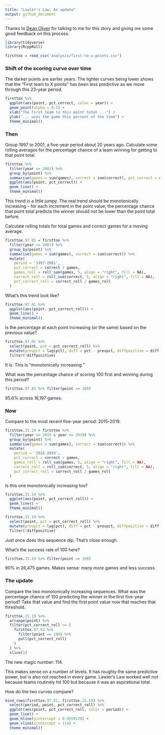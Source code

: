 ```yaml
---
title: "Lawler's Law: An update"
output: github_document
---
```


Thanks to [Dean Oliver](https://twitter.com/DeanO_Lytics) for talking to me for this story and giving me some good feedback on this process.

```r
library(tidyverse)
library(RcppRoll)
```

```r
firsttox = read_csv('analysis/first-to-x-points.csv')
```

### Shift of the scoring curve over time

The darker points are earlier years. The lighter curves being lower shows that the "First team to X points" has been less predictive as we move through this 23-year period.

```r
firsttox %>% 
  ggplot(aes(point, pct_correct, color = year)) +
  geom_point(alpha = 0.2) +
  xlab("The first team to this point total ...") +
  ylab("... wins the game this percent of the time") +
  theme_minimal()
```

### Then

Group 1997 to 2001, a five-year period about 20 years ago. Calculate some rolling averages for the percentage chance of a team winning for getting to that point total.

```r
firsttox %>% 
  filter(year <= 2001) %>% 
  group_by(point) %>% 
  summarise(games = sum(games), correct = sum(correct), pct_correct = correct / games) %>% 
  ggplot(aes(point, pct_correct)) +
  geom_line() +
  theme_minimal()
```

This trend is a little jumpy. The real trend should be monotonically increasing -- for each increment in the point value, the percentage chance that point total predicts the winner should not be lower than the point total before.

Calculate rolling totals for total games and correct games for a moving average.

```r
firsttox.97.01 = firsttox %>% 
  filter(year <= 2001) %>% 
  group_by(point) %>% 
  summarise(games = sum(games), correct = sum(correct)) %>% 
  mutate(
    period = '1997-2001',
    pct_correct = correct / games,
    games_roll = roll_sum(games, 5, align = "right", fill = NA),
    correct_roll = roll_sum(correct, 5, align = "right", fill = NA),
    pct_correct_roll = correct_roll / games_roll
  )
```

What's this trend look like?

```r
firsttox.97.01 %>% 
  ggplot(aes(point, pct_correct_roll)) +
  geom_line() +
  theme_minimal()
```

Is the percentage at each point increasing (or the same) based on the previous value?

```r
firsttox.97.01 %>% 
  select(point, pct = pct_correct_roll) %>% 
  mutate(prevpct = lag(pct), diff = pct - prevpct, diffpositive = diff >= 0) %>% 
  filter(!diffpositive)
```

It is. This is "monotonically increasing."

What was the percentage chance of scoring 100 first and winning during this period?

```r
firsttox.97.01 %>% filter(point == 100)
```

95.6% across 16,197 games.

### Now

Compare to the most recent five-year period: 2015-2019.

```r
firsttox.15.19 = firsttox %>% 
  filter(year >= 2015 & year <= 2019) %>% 
  group_by(point) %>% 
  summarise(games = sum(games), correct = sum(correct)) %>% 
  mutate(
    period = '2015-2019',
    pct_correct = correct / games,
    games_roll = roll_sum(games, 5, align = "right", fill = NA),
    correct_roll = roll_sum(correct, 5, align = "right", fill = NA),
    pct_correct_roll = correct_roll / games_roll
  )
```

Is this one monotonically increasing too?

```r
firsttox.15.19 %>% 
  ggplot(aes(point, pct_correct_roll)) +
  geom_line() +
  theme_minimal()
```

```r
firsttox.15.19 %>% 
  select(point, pct = pct_correct_roll) %>% 
  mutate(prevpct = lag(pct), diff = pct - prevpct, diffpositive = diff >= 0) %>% 
  filter(!diffpositive)
```

Just once does this sequence dip. That's close enough.

What's the success rate of 100 here?

```r
firsttox.15.19 %>% filter(point == 100)
```

90% in 26,475 games. Makes sense: many more games and less success.

### The update

Compare the two monotonically increasing sequences. What was the percentage chance of 100 predicting the winner in the first five-year period? Take that value and find the first point value now that reaches that threshold.

```r
firsttox.15.19 %>% 
  arrange(point) %>% 
  filter(pct_correct_roll >= (
    firsttox.97.01 %>% 
      filter(point == 100) %>% 
      pull(pct_correct_roll)
    )
  ) %>% 
  slice(1)
```

The new magic number: 114.

This makes sense on a number of levels. It has roughly the same predictive power, but is also not reached in every game. Lawler's Law worked well not because teams routinely hit 100 but because it was an aspirational total.

How do the two curves compare?

```r
bind_rows(firsttox.97.01, firsttox.15.19) %>% 
  select(period, point, pct_correct_roll) %>% 
  ggplot(aes(point, pct_correct_roll, color = period)) +
  geom_line() +
  geom_hline(yintercept = 0.9559178) +
  geom_vline(xintercept = 114) +
  theme_minimal()
```
